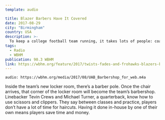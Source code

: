 ```yaml
---
template: audio

title: Blazer Barbers Have It Covered
date: 2017-08-29
city: "Birmingham"
country: USA
description: >-
  To keep a college football team running, it takes lots of people: coaches, physical therapists, boosters, and maybe even a team psychologist. To keep players looking sharp underneath the helmets, there’s the team barber. Or as is the case for the UAB Blazers football team, make that barbers.
tags:
  - Radio
  - WBHM
publication: 90.3 WBHM
link: https://wbhm.org/feature/2017/twists-fades-and-frohawks-blazers-barbers-gotcha-covered/
---
```


`audio: https://wbhm.org/media/2017/08/UAB_Barbershop_for_web.m4a`

Inside the team’s new locker room, there’s a barber pole. Once the chair arrives, that corner of the locker room will become the team’s barbershop. Linebacker Tevin Crews and Michael Turner, a quarterback, know how to use scissors and clippers. They say between classes and practice, players don’t have a lot of time for haircuts. Having it done in-house by one of their own means players save time and money.
